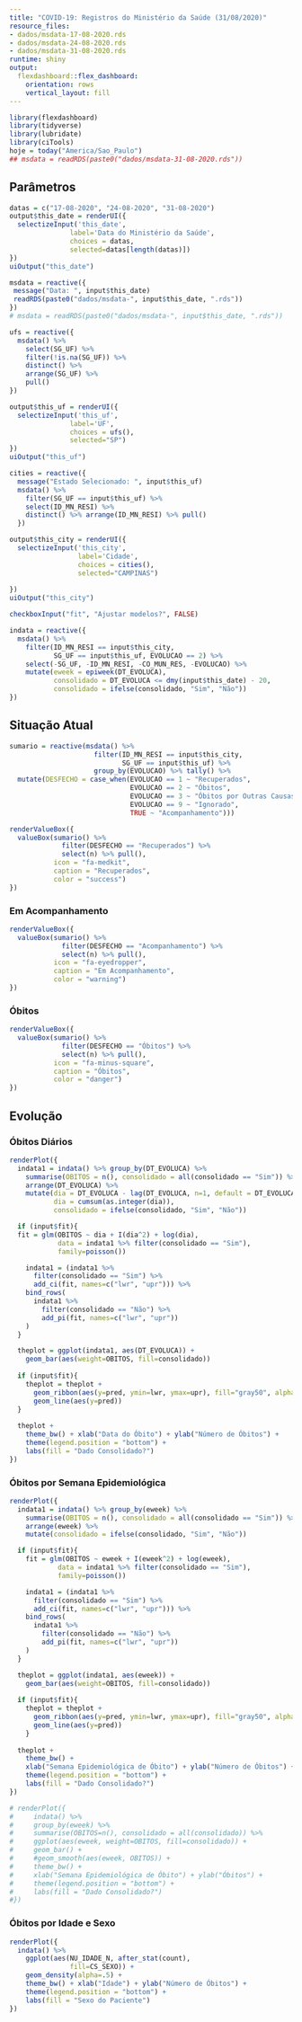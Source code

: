 ```yaml
---
title: "COVID-19: Registros do Ministério da Saúde (31/08/2020)"
resource_files:
- dados/msdata-17-08-2020.rds
- dados/msdata-24-08-2020.rds
- dados/msdata-31-08-2020.rds
runtime: shiny
output:
  flexdashboard::flex_dashboard:
    orientation: rows
    vertical_layout: fill
---
```


```r
library(flexdashboard)
library(tidyverse)
library(lubridate)
library(ciTools)
hoje = today("America/Sao_Paulo")
## msdata = readRDS(paste0("dados/msdata-31-08-2020.rds"))
```

Parâmetros
-------------------------

```r
datas = c("17-08-2020", "24-08-2020", "31-08-2020")
output$this_date = renderUI({
  selectizeInput('this_date',
               label='Data do Ministério da Saúde',
               choices = datas,
               selected=datas[length(datas)])
})
uiOutput("this_date")

msdata = reactive({
 message("Data: ", input$this_date)
 readRDS(paste0("dados/msdata-", input$this_date, ".rds"))
})
# msdata = readRDS(paste0("dados/msdata-", input$this_date, ".rds"))
```

```r
ufs = reactive({
  msdata() %>%
    select(SG_UF) %>%
    filter(!is.na(SG_UF)) %>% 
    distinct() %>%
    arrange(SG_UF) %>%
    pull()
})

output$this_uf = renderUI({
  selectizeInput('this_uf',
               label='UF',
               choices = ufs(),
               selected="SP")
})
uiOutput("this_uf")
```

```r
cities = reactive({
  message("Estado Selecionado: ", input$this_uf)
  msdata() %>%
    filter(SG_UF == input$this_uf) %>%
    select(ID_MN_RESI) %>% 
    distinct() %>% arrange(ID_MN_RESI) %>% pull()
  })
```


```r
output$this_city = renderUI({
  selectizeInput('this_city',
                 label='Cidade',
                 choices = cities(),
                 selected="CAMPINAS")
  
})
uiOutput("this_city")
```

```r
checkboxInput("fit", "Ajustar modelos?", FALSE)
```

```r
indata = reactive({
  msdata() %>%
    filter(ID_MN_RESI == input$this_city,
           SG_UF == input$this_uf, EVOLUCAO == 2) %>% 
    select(-SG_UF, -ID_MN_RESI, -CO_MUN_RES, -EVOLUCAO) %>% 
    mutate(eweek = epiweek(DT_EVOLUCA),
           consolidado = DT_EVOLUCA <= dmy(input$this_date) - 20,
           consolidado = ifelse(consolidado, "Sim", "Não"))
})
```

Situação Atual
------------------------------------

```r
sumario = reactive(msdata() %>%
                     filter(ID_MN_RESI == input$this_city,
                            SG_UF == input$this_uf) %>% 
                     group_by(EVOLUCAO) %>% tally() %>%
  mutate(DESFECHO = case_when(EVOLUCAO == 1 ~ "Recuperados",
                              EVOLUCAO == 2 ~ "Óbitos",
                              EVOLUCAO == 3 ~ "Óbitos por Outras Causas",
                              EVOLUCAO == 9 ~ "Ignorado",
                              TRUE ~ "Acompanhamento")))
```

<!-- ### Recuperados -->

```r
renderValueBox({
  valueBox(sumario() %>%
             filter(DESFECHO == "Recuperados") %>%
             select(n) %>% pull(),
           icon = "fa-medkit",
           caption = "Recuperados",
           color = "success")
})
```

### Em Acompanhamento

```r
renderValueBox({
  valueBox(sumario() %>%
             filter(DESFECHO == "Acompanhamento") %>%
             select(n) %>% pull(),
           icon = "fa-eyedropper",
           caption = "Em Acompanhamento",
           color = "warning")
})
```

### Óbitos

```r
renderValueBox({
  valueBox(sumario() %>%
             filter(DESFECHO == "Óbitos") %>%
             select(n) %>% pull(),
           icon = "fa-minus-square",
           caption = "Óbitos",
           color = "danger")
})
```

Evolução
---------------------------------

### Óbitos Diários

```r
renderPlot({
  indata1 = indata() %>% group_by(DT_EVOLUCA) %>% 
    summarise(OBITOS = n(), consolidado = all(consolidado == "Sim")) %>% 
    arrange(DT_EVOLUCA) %>% 
    mutate(dia = DT_EVOLUCA - lag(DT_EVOLUCA, n=1, default = DT_EVOLUCA[1]-1),
           dia = cumsum(as.integer(dia)),
           consolidado = ifelse(consolidado, "Sim", "Não"))

  if (input$fit){
  fit = glm(OBITOS ~ dia + I(dia^2) + log(dia),
            data = indata1 %>% filter(consolidado == "Sim"),
            family=poisson())

    indata1 = (indata1 %>%
      filter(consolidado == "Sim") %>% 
      add_ci(fit, names=c("lwr", "upr"))) %>% 
    bind_rows(
      indata1 %>% 
        filter(consolidado == "Não") %>% 
        add_pi(fit, names=c("lwr", "upr"))
    )
  }

  theplot = ggplot(indata1, aes(DT_EVOLUCA)) +
    geom_bar(aes(weight=OBITOS, fill=consolidado))
  
  if (input$fit){
    theplot = theplot +
      geom_ribbon(aes(y=pred, ymin=lwr, ymax=upr), fill="gray50", alpha=.50) +
      geom_line(aes(y=pred))
  }
  
  theplot +
    theme_bw() + xlab("Data do Óbito") + ylab("Número de Óbitos") +
    theme(legend.position = "bottom") +
    labs(fill = "Dado Consolidado?")
})
```


### Óbitos por Semana Epidemiológica

```r
renderPlot({
  indata1 = indata() %>% group_by(eweek) %>% 
    summarise(OBITOS = n(), consolidado = all(consolidado == "Sim")) %>% 
    arrange(eweek) %>% 
    mutate(consolidado = ifelse(consolidado, "Sim", "Não"))

  if (input$fit){
    fit = glm(OBITOS ~ eweek + I(eweek^2) + log(eweek),
            data = indata1 %>% filter(consolidado == "Sim"),
            family=poisson())

    indata1 = (indata1 %>%
      filter(consolidado == "Sim") %>% 
      add_ci(fit, names=c("lwr", "upr"))) %>% 
    bind_rows(
      indata1 %>% 
        filter(consolidado == "Não") %>% 
        add_pi(fit, names=c("lwr", "upr"))
    )
  }

  theplot = ggplot(indata1, aes(eweek)) +
    geom_bar(aes(weight=OBITOS, fill=consolidado))
  
  if (input$fit){
    theplot = theplot +
      geom_ribbon(aes(y=pred, ymin=lwr, ymax=upr), fill="gray50", alpha=.50) +
      geom_line(aes(y=pred))
    }
  
  theplot +
    theme_bw() +
    xlab("Semana Epidemiológica de Óbito") + ylab("Número de Óbitos") +
    theme(legend.position = "bottom") +
    labs(fill = "Dado Consolidado?")
})

# renderPlot({
#     indata() %>%
#     group_by(eweek) %>%
#     summarise(OBITOS=n(), consolidado = all(consolidado)) %>% 
#     ggplot(aes(eweek, weight=OBITOS, fill=consolidado)) +
#     geom_bar() + 
#     #geom_smooth(aes(eweek, OBITOS)) +
#     theme_bw() +
#     xlab("Semana Epidemiológica de Óbito") + ylab("Óbitos") +
#     theme(legend.position = "bottom") +
#     labs(fill = "Dado Consolidado?")
#})
```

### Óbitos por Idade e Sexo

```r
renderPlot({
  indata() %>% 
    ggplot(aes(NU_IDADE_N, after_stat(count),
               fill=CS_SEXO)) +
    geom_density(alpha=.5) +
    theme_bw() + xlab("Idade") + ylab("Número de Óbitos") +
    theme(legend.position = "bottom") +
    labs(fill = "Sexo do Paciente")
})
```

